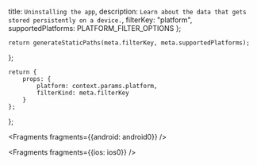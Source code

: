   title: `Uninstalling the app`,
  description: `Learn about the data that gets stored persistently on a device.`,
  filterKey: "platform",
  supportedPlatforms: PLATFORM_FILTER_OPTIONS
};
      


    return generateStaticPaths(meta.filterKey, meta.supportedPlatforms);
};

    return {
        props: {
            platform: context.params.platform,
            filterKind: meta.filterKey
        }
    };
};


<Fragments fragments={{android: android0}} />


<Fragments fragments={{ios: ios0}} />
